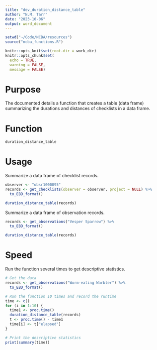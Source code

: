 ```yaml
---
title: "dev_duration_distance_table"
author: "N.M. Tarr"
date: "2023-10-06"
output: word_document
---
```


```r
setwd("~/Code/NCBA/resources")
source("ncba_functions.R")

knitr::opts_knit$set(root.dir = work_dir)
knitr::opts_chunk$set(
  echo = TRUE,
  warning = FALSE,
  message = FALSE)
```


# Purpose
The documented details a function that creates a table (data frame) summarizing the durations and distances of checklists in a data frame.

# Function
```r
duration_distance_table
```

# Usage
Summarize a data frame of checklist records.
```r
observer <- "obsr1000095"
records <- get_checklists(observer = observer, project = NULL) %>%
  to_EBD_format()

duration_distance_table(records)
```

Summarize a data frame of observation records.
```r
records <- get_observations("Vesper Sparrow") %>%
  to_EBD_format()

duration_distance_table(records)
```


# Speed
Run the function several times to get descriptive statistics.
```r
# Get the data
records <- get_observations("Worm-eating Warbler") %>%
  to_EBD_format()

# Run the function 10 times and record the runtime
time <- c()
for (i in 1:10) {
  time1 <- proc.time()
  duration_distance_table(records)
  t <- proc.time() - time1
  time[i] <- t["elapsed"]
}

# Print the descriptive statistics
print(summary(time))
```